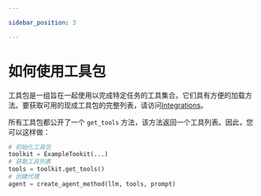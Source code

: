 ```yaml
---

sidebar_position: 3

---
```


# 如何使用工具包

工具包是一组旨在一起使用以完成特定任务的工具集合。它们具有方便的加载方法。要获取可用的现成工具包的完整列表，请访问[Integrations](/docs/integrations/toolkits/)。

所有工具包都公开了一个 `get_tools` 方法，该方法返回一个工具列表。因此，您可以这样做：

```python
# 初始化工具包
toolkit = ExampleTookit(...)
# 获取工具列表
tools = toolkit.get_tools()
# 创建代理
agent = create_agent_method(llm, tools, prompt)
```
